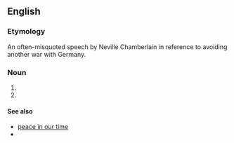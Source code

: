 {{wikipedia}}
==English==

===Etymology===
An often-misquoted speech by Neville Chamberlain in reference to avoiding another war with Germany.

===Noun===
{{head|en|noun|head=[[peace]] [[for]] [[our]] [[time]]}}
# {{non-gloss definition|Used to evoke the situation where an [[aggressor]] is being [[appeased]] for the sake of delaying a (possibly inevitable) [[war]]}}
# {{non-gloss definition|Used to evoke the idea of false political promises and false expectations.}}

====See also====
* [[peace in our time]]
* {{pedia}}